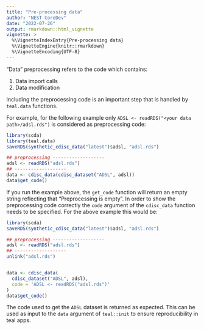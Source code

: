 ```yaml
---
title: "Pre-processing data"
author: "NEST CoreDev"
date: "2022-07-26"
output: rmarkdown::html_vignette
vignette: >
  %\VignetteIndexEntry{Pre-processing data}
  %\VignetteEngine{knitr::rmarkdown}
  %\VignetteEncoding{UTF-8}
---
```


"Data" preprocessing refers to the code which contains:

1. Data import calls
2. Data modification

Including the preprocessing code is an important step that is handled by `teal.data` functions.

For example, for the following example only `ADSL <- readRDS("<your data path>/adsl.rds")` is considered as preprocessing code:
```r
library(scda)
library(teal.data)
saveRDS(synthetic_cdisc_data("latest")$adsl, "adsl.rds")

## preprocessing -------------------
adsl <- readRDS("adsl.rds")
## -------------------
data <- cdisc_data(cdisc_dataset("ADSL", adsl))
data$get_code()
```

If you run the example above, the `get_code` function will return an empty string reflecting that "Preprocessing is empty". In order to show the preprocessing code correctly the `code` argument of the `cdisc_data` function needs to be specified. For the above example this would be:

```r
library(scda)
saveRDS(synthetic_cdisc_data("latest")$adsl, "adsl.rds")

## preprocessing -------------------
adsl <- readRDS("adsl.rds")
## -------------------
unlink("adsl.rds")


data <- cdisc_data(
  cdisc_dataset("ADSL", adsl),
  code = 'ADSL <- readRDS("adsl.rds")'
)
data$get_code()
```

The code used to get the `ADSL` dataset is returned as expected. This can be used as input to the `data` argument of `teal::init`
to ensure reproducibility in teal apps.

